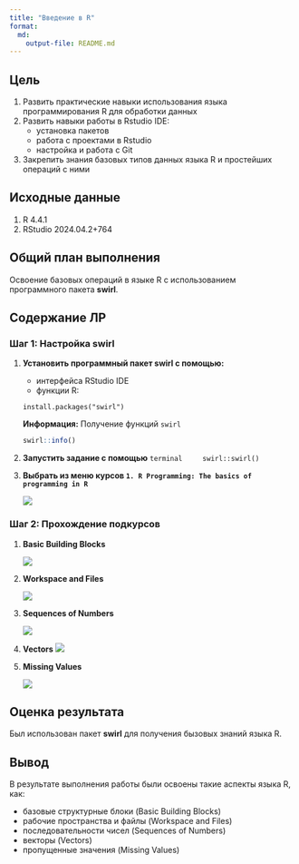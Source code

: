 ```yaml
---
title: "Введение в R"
format: 
  md:
    output-file: README.md
---
```


## Цель

1.  Развить практические навыки использования языка программирования R для обработки данных
2.  Развить навыки работы в Rstudio IDE:
    -   установка пакетов
    -   работа с проектами в Rstudio
    -   настройка и работа с Git
3.  Закрепить знания базовых типов данных языка R и простейших операций с ними

## ️Исходные данные

1.  R 4.4.1
2.  RStudio 2024.04.2+764

## ️Общий план выполнения

Освоение базовых операций в языке R с использованием программного пакета **swirl**.

## Содержание ЛР

### Шаг 1: Настройка swirl

1.  **Установить программный пакет swirl с помощью:**
    - интерфейса RStudio IDE
    - функции R:
    ```terminal
    install.packages("swirl")
    ```
    
    ::: info
    **Информация:** Получение функций `swirl`
    ```r
    swirl::info()
    ```
    :::
2.  **Запустить задание с помощью**
    ```terminal
    swirl::swirl()
    ```
3.  **Выбрать из меню курсов `1. R Programming: The basics of programming in R`**

    ![](./images/1.png)

### Шаг 2: Прохождение подкурсов

1.  **Basic Building Blocks**

    ![](./images/2.png)
2.  **Workspace and Files**

    ![](./images/3.png)
3.  **Sequences of Numbers**

    ![](./images/4.png)
4.  **Vectors**
    ![](./images/5.png)
5.  **Missing Values**

    ![](./images/6.png)

## ️Оценка результата

Был использован пакет **swirl** для получения бызовых знаний языка R.

## ️Вывод

В результате выполнения работы были освоены такие аспекты языка R, как:

+ базовые структурные блоки (Basic Building Blocks)
+ рабочие пространства и файлы (Workspace and Files)
+ последовательности чисел (Sequences of Numbers)
+ векторы (Vectors)
+ пропущенные значения (Missing Values)
